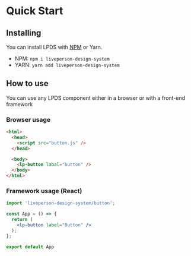 
<Meta title="Docs/Quick Start" />

# Quick Start

## Installing

You can install LPDS with [NPM](https://www.npmjs.com/package/liveperson-design-system) or Yarn.

- NPM: `npm i liveperson-design-system`
- YARN: `yarn add liveperson-design-system`

## How to use

You can use any LPDS component either in a browser or with a front-end framework

### Browser usage
```html
<html>
  <head>
    <script src="button.js" />
  </head>

  <body>
    <lp-button labal="button" />
  </body>
</html>
```

### Framework usage (React)
```jsx
import 'liveperson-design-system/button';

const App = () => {
  return (
    <lp-button label="Button" />
  );
};

export default App
```
